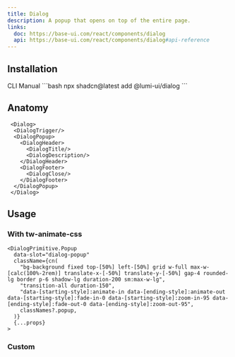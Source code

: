 ```yaml
---
title: Dialog
description: A popup that opens on top of the entire page.
links:
  doc: https://base-ui.com/react/components/dialog
  api: https://base-ui.com/react/components/dialog#api-reference
---
```


<ComponentPreview name="dialog-demo" />

## Installation

<CodeTabs>
  <TabsList>
    <TabsTab value="cli">CLI</TabsTab>
    <TabsTab value="manual">Manual</TabsTab>
  </TabsList>

  <TabsPanel value="cli">
    ```bash
    npx shadcn@latest add @lumi-ui/dialog
    ```
  </TabsPanel>

  <TabsPanel value="manual">
    <Steps>
      <Step title="Copy and paste the following code into your project.">
        <ComponentSourceCode name="dialog" title="dialog.tsx" collapsible/>
      </Step>
    </Steps>
  </TabsPanel>
</CodeTabs>


## Anatomy

```tsx
 <Dialog>
  <DialogTrigger/> 
  <DialogPopup>
    <DialogHeader>
      <DialogTitle/>
      <DialogDescription/>
    </DialogHeader>
    <DialogFooter>
      <DialogClose/>
    </DialogFooter>
  </DialogPopup>
 </Dialog>
```

## Usage

### With tw-animate-css

```tsx title="dialog.tsx" {6}
<DialogPrimitive.Popup
  data-slot="dialog-popup"
  className={cn(
    "bg-background fixed top-[50%] left-[50%] grid w-full max-w-[calc(100%-2rem)] translate-x-[-50%] translate-y-[-50%] gap-4 rounded-lg border p-6 shadow-lg duration-200 sm:max-w-lg",
    "transition-all duration-150",
    "data-[starting-style]:animate-in data-[ending-style]:animate-out data-[starting-style]:fade-in-0 data-[starting-style]:zoom-in-95 data-[ending-style]:fade-out-0 data-[ending-style]:zoom-out-95",
    classNames?.popup,
  )}
  {...props}
>
```

### Custom
<ComponentPreview name="dialog-custom" />
